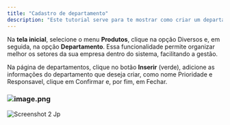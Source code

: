 ```yaml
---
title: "Cadastro de departamento"
description: "Este tutorial serve para te mostrar como criar um departamento para sua empresa no sistema Agulhão."
---
```


Na **tela inicial**, selecione o menu **Produtos**, clique na opção Diversos e, em seguida, na opção **Departamento**. Essa funcionalidade permite organizar melhor os setores da sua empresa dentro do sistema, facilitando a gestão.

Na página de departamentos, clique no botão **Inserir** (verde), adicione as informações do departamento que deseja criar, como nome Prioridade e Responsavel, clique em Confirmar e, por fim, em Fechar.

### ![image.png](/image.png)

![Screenshot 2 Jp](/images/Screenshot_2.jpg)